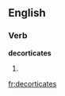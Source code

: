 
==English==

===Verb===
'''decorticates'''

# {{third-person singular of|[[decorticate]]}}

[[fr:decorticates]]